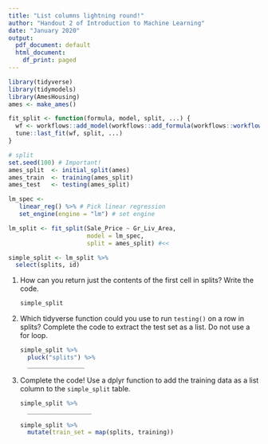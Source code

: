 ```yaml
---
title: "List columns lightning round!"
author: "Handout 2 of Introduction to Machine Learning"
date: "January 2020"
output:
  pdf_document: default
  html_document:
    df_print: paged
---
```


```r
library(tidyverse)
library(tidymodels)
library(AmesHousing)
ames <- make_ames()

fit_split <- function(formula, model, split, ...) {
  wf <- workflows::add_model(workflows::add_formula(workflows::workflow(), formula, blueprint = hardhat::default_formula_blueprint(indicators = FALSE)), model)
  tune::last_fit(wf, split, ...)
}

# split
set.seed(100) # Important!
ames_split  <- initial_split(ames)
ames_train  <- training(ames_split)
ames_test   <- testing(ames_split)

lm_spec <- 
   linear_reg() %>% # Pick linear regression
   set_engine(engine = "lm") # set engine

lm_split <- fit_split(Sale_Price ~ Gr_Liv_Area, 
                      model = lm_spec, 
                      split = ames_split) #<<

simple_split <- lm_split %>% 
  select(splits, id)
```



1. How can you return just the contents of the first cell in splits? Write the code.

    ```r
    simple_split
    ```

    \bigskip
    \bigskip
    
1. Which tidyverse function could you use to run `testing()` on a row in splits? Complete the code to extract the test set as a list. Do not use a for loop. 

    ```r
    simple_split %>% 
      pluck("splits") %>%
      ________________
    ```

    \bigskip
    \bigskip

1. Complete the code! Use a dplyr function to add the training data as a list column to the `simple_split` table.

    
    ```r
    simple_split %>%   
      __________________
    ```

    ```r
    simple_split %>% 
      mutate(train_set = map(splits, training))
    ```
